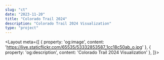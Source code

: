 ```yaml
---
slug: "ct"
date: "2023-11-20"
title: "Colorado Trail 2024"
description: "Colorado Trail 2024 Visualization"
type: "project"
---
```



<Layout meta={[
     {
        property: 'og:image',
        content: 'https://live.staticflickr.com/65535/53332853587_1cc18c50ab_o.jpg'
    },
     {
        property: 'og:description',
        content: 'Colorado Trail 2024 Visualization'
    },
]}>
    <Gdmbr 
        title="Colorado trail (2024)"
        trackDataSource={useCtRideData}
        imageDataSource={useCTImages}
        activitiesDataSource={useCtActivities}
     />
</Layout>